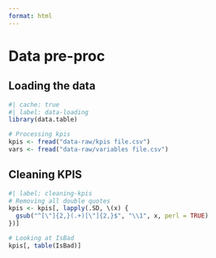 ```yaml
---
format: html
---
```


# Data pre-proc

## Loading the data

```r
#| cache: true
#| label: data-loading
library(data.table)

# Processing kpis
kpis <- fread("data-raw/kpis file.csv")
vars <- fread("data-raw/variables file.csv")
```

## Cleaning KPIS

```r
#| label: cleaning-kpis
# Removing all double quotes
kpis <- kpis[, lapply(.SD, \(x) {
  gsub("^[\"]{2,}(.+)[\"]{2,}$", "\\1", x, perl = TRUE)
})]

# Looking at IsBad
kpis[, table(IsBad)]
```

